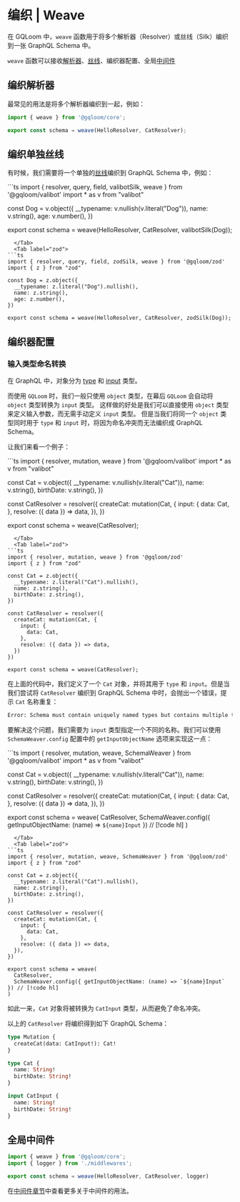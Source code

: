 
# 编织 | Weave 

在 GQLoom 中，`weave` 函数用于将多个解析器（Resolver）或丝线（Silk）编织到一张 GraphQL Schema 中。

`weave` 函数可以接收[解析器](../fundamentals-features/resolver)、[丝线](../fundamentals-features/silk)、编织器配置、全局[中间件](../fundamentals-features/middleware)

## 编织解析器
最常见的用法是将多个解析器编织到一起，例如：

```ts
import { weave } from '@gqloom/core';

export const schema = weave(HelloResolver, CatResolver);
```
## 编织单独丝线

有时候，我们需要将一个单独的[丝线](../fundamentals-features/silk)编织到 GraphQL Schema 中，例如：

<Tabs groupId='schema-builder'>
  <Tab label="valibot">
```ts
import { resolver, query, field, valibotSilk, weave } from '@gqloom/valibot'
import * as v from "valibot"

const Dog = v.object({
  __typename: v.nullish(v.literal("Dog")),
  name: v.string(),
  age: v.number(),
})

export const schema = weave(HelloResolver, CatResolver, valibotSilk(Dog));
```
  </Tab>
  <Tab label="zod">
```ts
import { resolver, query, field, zodSilk, weave } from '@gqloom/zod'
import { z } from "zod"

const Dog = z.object({
  __typename: z.literal("Dog").nullish(),
  name: z.string(),
  age: z.number(),
})

export const schema = weave(HelloResolver, CatResolver, zodSilk(Dog));
```
  </Tab>
</Tabs>

## 编织器配置

### 输入类型命名转换
在 GraphQL 中，对象分为 [type](https://graphql.org/graphql-js/object-types/) 和 [input](https://graphql.org/graphql-js/mutations-and-input-types/) 类型。

而使用 `GQLoom` 时，我们一般只使用 `object` 类型，在幕后 `GQLoom` 会自动将 `object` 类型转换为 `input` 类型。
这样做的好处是我们可以直接使用 `object` 类型来定义输入参数，而无需手动定义 `input` 类型。
但是当我们将同一个 `object` 类型同时用于 `type` 和 `input` 时，将因为命名冲突而无法编织成 GraphQL Schema。

让我们来看一个例子：

<Tabs groupId='schema-builder'>
  <Tab label="valibot">
```ts
import { resolver, mutation, weave } from '@gqloom/valibot'
import * as v from "valibot"

const Cat = v.object({
  __typename: v.nullish(v.literal("Cat")),
  name: v.string(),
  birthDate: v.string(),
})

const CatResolver = resolver({
  createCat: mutation(Cat, {
    input: {
      data: Cat,
    },
    resolve: ({ data }) => data,
  }),
})

export const schema = weave(CatResolver);
```
  </Tab>
  <Tab label="zod">
```ts
import { resolver, mutation, weave } from '@gqloom/zod'
import { z } from "zod"

const Cat = z.object({
  __typename: z.literal("Cat").nullish(),
  name: z.string(),
  birthDate: z.string(),
})

const CatResolver = resolver({
  createCat: mutation(Cat, {
    input: {
      data: Cat,
    },
    resolve: ({ data }) => data,
  })
})

export const schema = weave(CatResolver);
```
  </Tab>
</Tabs>

在上面的代码中，我们定义了一个 `Cat` 对象，并将其用于 `type` 和 `input`。但是当我们尝试将 `CatResolver` 编织到 GraphQL Schema 中时，会抛出一个错误，提示 `Cat` 名称重复：
```bash
Error: Schema must contain uniquely named types but contains multiple types named "Cat".
```

要解决这个问题，我们需要为 `input` 类型指定一个不同的名称。我们可以使用 `SchemaWeaver.config` 配置中的 `getInputObjectName` 选项来实现这一点：

<Tabs groupId='schema-builder'>
  <Tab label="valibot">
```ts
import { resolver, mutation, weave, SchemaWeaver } from '@gqloom/valibot'
import * as v from "valibot"

const Cat = v.object({
  __typename: v.nullish(v.literal("Cat")),
  name: v.string(),
  birthDate: v.string(),
})

const CatResolver = resolver({
  createCat: mutation(Cat, {
    input: {
      data: Cat,
    },
    resolve: ({ data }) => data,
  }),
})

export const schema = weave(
  CatResolver,
  SchemaWeaver.config({ getInputObjectName: (name) => `${name}Input` }) // [!code hl]
)
```
  </Tab>
  <Tab label="zod">
```ts
import { resolver, mutation, weave, SchemaWeaver } from '@gqloom/zod'
import { z } from "zod"

const Cat = z.object({
  __typename: z.literal("Cat").nullish(),
  name: z.string(),
  birthDate: z.string(),
})

const CatResolver = resolver({
  createCat: mutation(Cat, {
    input: {
      data: Cat,
    },
    resolve: ({ data }) => data,
  }),
})

export const schema = weave(
  CatResolver,
  SchemaWeaver.config({ getInputObjectName: (name) => `${name}Input` }) // [!code hl]
)
```
  </Tab>
</Tabs>

如此一来，`Cat` 对象将被转换为 `CatInput` 类型，从而避免了命名冲突。

以上的 `CatResolver` 将编织得到如下 GraphQL Schema：
```graphql
type Mutation {
  createCat(data: CatInput!): Cat!
}

type Cat {
  name: String!
  birthDate: String!
}

input CatInput {
  name: String!
  birthDate: String!
}
```

## 全局中间件

```ts
import { weave } from '@gqloom/core';
import { logger } from './middlewares';

export const schema = weave(HelloResolver, CatResolver, logger)
```
在[中间件章节](../fundamentals-features/middleware)中查看更多关于中间件的用法。